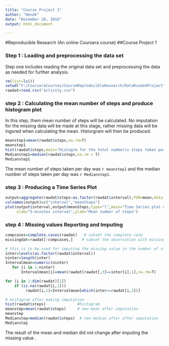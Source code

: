 ---
title: "Course Project 1"
author: "Henok"
date: "December 20, 2016"
output: html_document

---

#Reproducible Research (An online Coursera course)
##Course Project 1 

### Step 1 :  Loading and preprocessing the data set 
 Step one includes reading the original data set and  preprocessing the data as needed for further analysis. 
 
```{r, echo=TRUE}
rm(list=ls())                                                                #clear the global envirnoment 
setwd("F:/CourseraCourses/CourseReproducibleResearch/DataRcode4Project")     # setting the working directory 
rawdat=read.csv("activity.csv")                                              # importing the original data set  17568 x3  data set 

```

### step 2 : Calculating the mean number of steps and produce histogram plot 
In this step, them mean number of steps will be calculated. No imputation for the missing data will be made at this stage, rather missing data will be ingored when calculating the mean. Historgram will then be produced.

```{r, echo=T}
meanstep1=mean(rawdat$steps,na.rm=T)
meanstep1
hist(rawdat$steps,main="Histogrm for the total number\n steps taken per day",xlab="Total Number of Steps Per Day")
Medianstep1=median(rawdat$steps,na.rm = T)
Medianstep1
```

The mean number of steps taken per day was `r meanstep1` and the median number of steps taken per day was `r Medianstep1`.

### step 3 : Producing a Time Series Plot 

```{r, echo=T}

output=aggregate(rawdat$steps~as.factor(rawdat$interval),FUN=mean,data = rawdat)
colnames(output)=c("interval","meanSteps")
plot(output$interval,output$meanSteps,type="l",main="Time Series plot of Mean Steps per day\n over a five minute difference",
     xlab="5-minutes interval",ylab="Mean number of steps")

```

### step 4 : Missing values Reporting and Imputing 

```{r,echo=TRUE}
compcases=complete.cases(rawdat)   # subset the complete case 
missingdat=rawdat[!compcases,]    # subset the observation with missing data set 

# this is to be used for imputing the missing value in the number of steps using them mean of the steps for each 5 minute interval
inter=levels(as.factor(rawdat$interval))    
ninter=length(inter)
Intervalmean=numeric(ninter)
   for (i in 1:ninter)
       Intervalmean[i]=mean(rawdat[rawdat[,3]==inter[i],1],na.rm=T)

for (i in 1:dim(rawdat)[1])
    if (is.na(rawdat[i,1]))
         rawdat[i,1]=Intervalmean[which(inter==rawdat[i,3])]

# Histogram after making imputation 
hist(rawdat$steps)              #histogram
meanstep=mean(rawdat$steps)     # new mean after imputation
meanstep
Medianstep=median(rawdat$steps)  # new median after after imputation
Medianstep

```

The result of the mean and median did not change after imputing the missing value .
